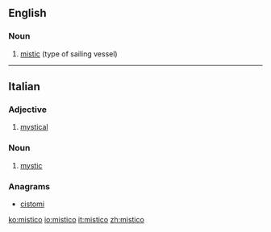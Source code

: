 ==English==

===Noun===
{{en-noun|pl2=misticoes}}

# [[mistic]] (type of sailing vessel)

----

==Italian==

===Adjective===
{{it-adj|mistic|o|a|i|he}}

# [[mystical]]

===Noun===
{{it-noun|m|mistici}}

# [[mystic]]

===Anagrams===
* [[cistomi#Italian|cistomi]]

[[ko:mistico]]
[[io:mistico]]
[[it:mistico]]
[[zh:mistico]]